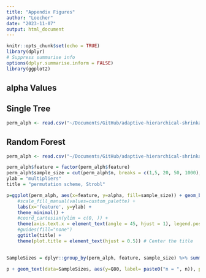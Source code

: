 ```yaml
---
title: "Appendix Figures"
author: "Loecher"
date: "2023-11-07"
output: html_document
---
```


```r
knitr::opts_chunk$set(echo = TRUE)
library(dplyr)
# Suppress summarise info
options(dplyr.summarise.inform = FALSE)
library(ggplot2)
```

## alpha Values

## Single Tree

```r
perm_alph <- read.csv("~/Documents/GitHub/adaptive-hierarchical-shrinkage/experiments/power_simulation/PermutationDiagnostics_dt.csv")
```

## Random Forest

```r
perm_alph <- read.csv("~/Documents/GitHub/adaptive-hierarchical-shrinkage/experiments/power_simulation/PermutationDiagnostics_rf.csv")
```


```r
perm_alph$feature = factor(perm_alph$feature)
perm_alph$sample_size = cut(perm_alph$n, breaks = c(1,5, 20, 50, 1000), include.lowest=TRUE)#, labels = c(""))
ylab = "multipliers"  
title = "permutation scheme, Strobl"

p=ggplot(perm_alph, aes(x=feature, y=alpha, fill=sample_size)) + geom_boxplot(outlier.size=0.25) +
    #scale_fill_manual(values=custom_palette) +
    labs(x='feature', y=ylab) +
    theme_minimal() +
    #coord_cartesian(ylim = c(0, )) +
    theme(axis.text.x = element_text(angle = 45, hjust = 1), legend.position='right') + guides(fill=guide_legend(title='shrink mode')) +
    #guides(fill="none") 
    ggtitle(title) +
    theme(plot.title = element_text(hjust = 0.5)) # Center the title
  

SampleSizes = dplyr::group_by(perm_alph, feature, sample_size) %>% summarise(Q80 = quantile(alpha,probs=0.8), n = n())

p + geom_text(data=SampleSizes, aes(y=Q80, label= paste0("n = ", n)), position = position_dodge(width = 1))
```



